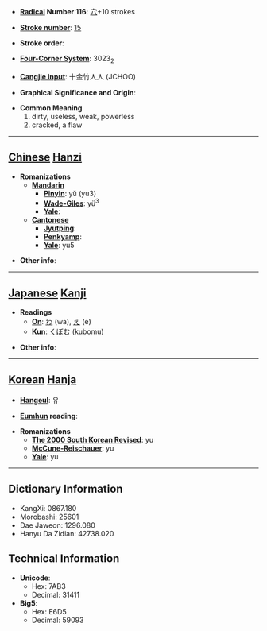 * '''[[Wiktionary:Chinese radical index| Radical]] Number 116''': [[Wiktionary:Chinese radical index 穴|穴]]+10 strokes

* '''[[Wiktionary:Chinese total strokes index|Stroke number]]''': [[Wiktionary:Chinese total strokes index 15|15]]

* '''Stroke order''': 

* '''[[Wiktionary:Chinese four corner index|Four-Corner System]]''': 3023<sub>2</sub>

* '''[[Wiktionary:Chinese Cangjie index|Cangjie input]]''': 十金竹人人 (JCHOO)

* '''Graphical Significance and Origin''': 

* '''Common Meaning'''
*#dirty, useless, weak, powerless
*# cracked, a flaw


----

== [[Chinese]] [[Hanzi]] ==

* '''Romanizations'''
** '''[[Mandarin]]'''
*** '''[[Pinyin]]''': yǔ (yu3)
*** '''[[Wade-Giles]]''': yü<sup>3</sup>
*** '''[[Yale]]''': 
** '''[[Cantonese]]'''
*** '''[[Jyutping]]''':
*** '''[[Penkyamp]]''': 
*** '''[[Yale]]''': yu5

* '''Other info''': 

----

== [[Japanese]] [[Kanji]] ==

* '''Readings'''
** '''[[On]]''': [[わ]] (wa), [[え]] (e)
** '''[[Kun]]''': [[くぼむ]] (kubomu)

* '''Other info''':  

----

== [[Korean]] [[Hanja]] ==

* '''[[Hangeul]]''': 유

* '''[[Eumhun]] reading''': 

* '''Romanizations'''
** '''[[The 2000 South Korean Revised Romanization|The 2000 South Korean Revised]]''': yu
** '''[[McCune-Reischauer]]''': yu
** '''[[Yale]]''': yu

----

== Dictionary Information ==

* KangXi: 0867.180
* Morobashi: 25601
* Dae Jaweon: 1296.080
* Hanyu Da Zidian: 42738.020

== Technical Information ==

* '''Unicode''':
** Hex: 7AB3
** Decimal: 31411
* '''Big5''':
** Hex: E6D5
** Decimal: 59093